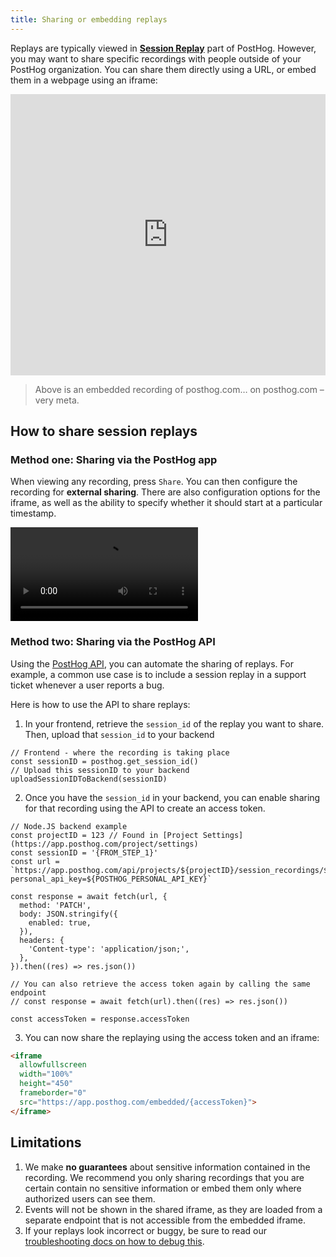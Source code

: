 ```yaml
---
title: Sharing or embedding replays
---
```


Replays are typically viewed in **[Session Replay](https://app.posthog.com/replay)** part of PostHog. However, you may want to share specific recordings with people outside of your PostHog organization. You can share them directly using a URL, or embed them in a webpage using an iframe:

<iframe allowfullscreen width="100%" height="450" frameborder="0" src="https://app.posthog.com/embedded/VDVn0WRlvJdBomoFyy2Xg0Di2T1pEg"></iframe>

> Above is an embedded recording of posthog.com… on posthog.com – very meta.

## How to share session replays

### Method one: Sharing via the PostHog app

When viewing any recording, press `Share`. You can then configure the recording for **external sharing**. There are also configuration options for the iframe, as well as the ability to specify whether it should start at a particular timestamp.

![Sharing a session replay via the PostHog app](../../images/docs/session-replay/share-replay.mp4)

### Method two: Sharing via the PostHog API

Using the [PostHog API](/docs/api/session-recordings), you can automate the sharing of replays. For example, a common use case is to include a session replay in a support ticket whenever a user reports a bug.

Here is how to use the API to share replays:

1. In your frontend, retrieve the `session_id` of the replay you want to share. Then, upload that `session_id` to your backend

```js-web
// Frontend - where the recording is taking place
const sessionID = posthog.get_session_id()
// Upload this sessionID to your backend
uploadSessionIDToBackend(sessionID)
```

2. Once you have the `session_id` in your backend, you can enable sharing for that recording using the API to create an access token.

```node
// Node.JS backend example
const projectID = 123 // Found in [Project Settings](https://app.posthog.com/project/settings)
const sessionID = '{FROM_STEP_1}'
const url = `https://app.posthog.com/api/projects/${projectID}/session_recordings/${sessionID}/sharing?personal_api_key=${POSTHOG_PERSONAL_API_KEY}`

const response = await fetch(url, {
  method: 'PATCH',
  body: JSON.stringify({
    enabled: true,
  }),
  headers: {
    'Content-type': 'application/json;',
  },
}).then((res) => res.json())

// You can also retrieve the access token again by calling the same endpoint
// const response = await fetch(url).then((res) => res.json())

const accessToken = response.accessToken
```

3. You can now share the replaying using the access token and an iframe:

```html
<iframe 
  allowfullscreen 
  width="100%" 
  height="450" 
  frameborder="0" 
  src="https://app.posthog.com/embedded/{accessToken}">
</iframe>
```

## Limitations

1. We make **no guarantees** about sensitive information contained in the recording. We recommend you only sharing recordings that you are certain contain no sensitive information or embed them only where authorized users can see them.
2. Events will not be shown in the shared iframe, as they are loaded from a separate endpoint that is not accessible from the embedded iframe.
3. If your replays look incorrect or buggy, be sure to read our [troubleshooting docs on how to debug this](/docs/session-replay/troubleshooting#replay-of-recording-looks-incorrect--buggy).
